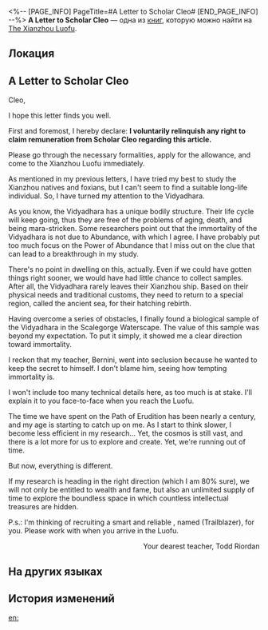 <%-- [PAGE_INFO]
PageTitle=#A Letter to Scholar Cleo#
[END_PAGE_INFO] --%>
{{Дополнить}}
{{Книга Инфобокс
|id           = 235
|partIds      = 190474
|Название     = 
|Изображение  = Иконка письма.png
|Мир          = The Xianzhou Luofu
|Томов        = 1
|Автор        = <!--нужно добавить-->
|Описание     = A letter written by an Intelligentsia Guild member to his disciple, instructing them to immediately come and meet him at the Luofu.
|Том1         = {{tx}}
|Источник1    = {{tx|Отсутствует источник}}
|Персонажи    = 
|Фракции      = 
}}
'''A Letter to Scholar Cleo''' — одна из [[Книги|книг]], которую можно найти на [[The Xianzhou Luofu]].

==Локация==
{{Отметка карты|<!--название карты-->|<!--id отметки-->}}

==A Letter to Scholar Cleo==
Cleo,

I hope this letter finds you well.

First and foremost, I hereby declare: '''I voluntarily relinquish any right to claim remuneration from Scholar Cleo regarding this article.'''

Please go through the necessary formalities, apply for the allowance, and come to the Xianzhou Luofu immediately.

As mentioned in my previous letters, I have tried my best to study the Xianzhou natives and foxians, but I can't seem to find a suitable long-life individual. So, I have turned my attention to the Vidyadhara.

As you know, the Vidyadhara has a unique bodily structure. Their life cycle will keep going, thus they are free of the problems of aging, death, and being mara-stricken. Some researchers point out that the immortality of the Vidyadhara is not due to Abundance, with which I agree. I have probably put too much focus on the Power of Abundance that I miss out on the clue that can lead to a breakthrough in my study.

There's no point in dwelling on this, actually. Even if we could have gotten things right sooner, we would have had little chance to collect samples. After all, the Vidyadhara rarely leaves their Xianzhou ship. Based on their physical needs and traditional customs, they need to return to a special region, called the ancient sea, for their hatching rebirth.

Having overcome a series of obstacles, I finally found a biological sample of the Vidyadhara in the Scalegorge Waterscape. The value of this sample was beyond my expectation. To put it simply, it showed me a clear direction toward immortality.

I reckon that my teacher, Bernini, went into seclusion because he wanted to keep the secret to himself. I don't blame him, seeing how tempting immortality is.

I won't include too many technical details here, as too much is at stake. I'll explain it to you face-to-face when you reach the Luofu.

The time we have spent on the Path of Erudition has been nearly a century, and my age is starting to catch up on me. As I start to think slower, I become less efficient in my research... Yet, the cosmos is still vast, and there is a lot more for us to explore and create. Yet, we're running out of time.

But now, everything is different.

If my research is heading in the right direction (which I am 80% sure), we will not only be entitled to wealth and fame, but also an unlimited supply of time to explore the boundless space in which countless intellectual treasures are hidden.

P.s.: I'm thinking of recruiting a smart and reliable {{MC|м=junior frater|ж=junior soror}}, named (Trailblazer), for you. Please work with {{MC|м=him|ж=her}} when you arrive in the Luofu.

<div align="right">Your dearest teacher, Todd Riordan</div>

==На других языках==
{{На других языках
|en   = A Letter to Scholar Cleo
|zhs  = 致克利欧学士的一封信
|zht  = 致克莉歐學士的一封信
|ja   = クリオ学士への手紙
|ko   = 클리오 학사에게 보내는 편지
|es   = Carta dirigida a la académica Cleo
|fr   = Lettre à Cléo
|ru   = Письмо учёной Клео
|th   = จดหมายถึงนักวิชาการ Cleo
|vi   = Lá Thư Gửi Đến Học Sĩ Cleo
|de   = Ein Brief an die Gelehrte Cleo
|id   = Sepucuk surat untuk Cleo
|pt   = Carta para a Erudita Cleo
}}

==История изменений==
{{История изменений|3.5}}

[[en:]]